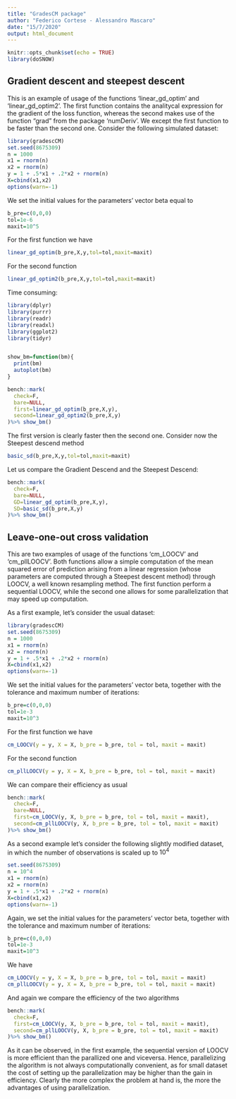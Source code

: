 ```yaml
---
title: "GradesCM package"
author: "Federico Cortese - Alessandro Mascaro"
date: "15/7/2020"
output: html_document
---
```


```r
knitr::opts_chunk$set(echo = TRUE)
library(doSNOW)
```

## Gradient descent and steepest descent

This is an example of usage of the functions 'linear_gd_optim' and 'linear_gd_optim2'. The first function contains the analitycal expression for the gradient of the loss function, whereas the second makes use of the function "grad" from the package 'numDeriv'.
We except the first function to be faster than the second one.
Consider the following simulated dataset:

```r
library(gradescCM)
set.seed(8675309)
n = 1000
x1 = rnorm(n)
x2 = rnorm(n)
y = 1 + .5*x1 + .2*x2 + rnorm(n)
X=cbind(x1,x2)
options(warn=-1)
```

We set the initial values for the parameters' vector beta equal to


```r
b_pre=c(0,0,0)
tol=1e-6
maxit=10^5

```

For the first function we have

```r
linear_gd_optim(b_pre,X,y,tol=tol,maxit=maxit)

```

For the second function
```r
linear_gd_optim2(b_pre,X,y,tol=tol,maxit=maxit)

```


Time consuming: 
```r
library(dplyr)
library(purrr)
library(readr)
library(readxl)
library(ggplot2)
library(tidyr)


show_bm=function(bm){
  print(bm)
  autoplot(bm)
}

bench::mark(
  check=F,
  bare=NULL,
  first=linear_gd_optim(b_pre,X,y),
  second=linear_gd_optim2(b_pre,X,y)
)%>% show_bm()

```

The first version is clearly faster then the second one. 
Consider now the Steepest descend method

```r
basic_sd(b_pre,X,y,tol=tol,maxit=maxit)

```

Let us compare the Gradient Descend and the Steepest Descend:

```r
bench::mark(
  check=F,
  bare=NULL,
  GD=linear_gd_optim(b_pre,X,y),
  SD=basic_sd(b_pre,X,y)
)%>% show_bm()

```

## Leave-one-out cross validation

This are two examples of usage of the functions 'cm_LOOCV' and 'cm_pllLOOCV'. Both functions allow a simple computation of the mean squared error of prediction arising from a linear regression (whose parameters are computed through a Steepest descent method) through LOOCV, a well known resampling method. The first function perform a sequential LOOCV, while the second one allows for some parallelization that may speed up computation. 

As a first example, let's consider the usual dataset:

```r
library(gradescCM)
set.seed(8675309)
n = 1000
x1 = rnorm(n)
x2 = rnorm(n)
y = 1 + .5*x1 + .2*x2 + rnorm(n)
X=cbind(x1,x2)
options(warn=-1)
```

We set the initial values for the parameters' vector beta, together with the tolerance and maximum number of iterations:

```r
b_pre=c(0,0,0)
tol=1e-3
maxit=10^3
```

For the first function we have
```r
cm_LOOCV(y = y, X = X, b_pre = b_pre, tol = tol, maxit = maxit)
```

For the second function
```r
cm_pllLOOCV(y = y, X = X, b_pre = b_pre, tol = tol, maxit = maxit)
```

We can compare their efficiency as usual

```r
bench::mark(
  check=F,
  bare=NULL,
  first=cm_LOOCV(y, X, b_pre = b_pre, tol = tol, maxit = maxit),
  second=cm_pllLOOCV(y, X, b_pre = b_pre, tol = tol, maxit = maxit)
)%>% show_bm()

```

As a second example let's consider the following slightly modified dataset, in which the number of observations is scaled up to $10^4$

```r
set.seed(8675309)
n = 10^4
x1 = rnorm(n)
x2 = rnorm(n)
y = 1 + .5*x1 + .2*x2 + rnorm(n)
X=cbind(x1,x2)
options(warn=-1)
```

Again, we set the initial values for the parameters' vector beta, together with the tolerance and maximum number of iterations:

```r
b_pre=c(0,0,0)
tol=1e-3
maxit=10^3
```

We have 
```r
cm_LOOCV(y = y, X = X, b_pre = b_pre, tol = tol, maxit = maxit)
cm_pllLOOCV(y = y, X = X, b_pre = b_pre, tol = tol, maxit = maxit)
```

And again we compare the efficiency of the two algorithms 

```r
bench::mark(
  check=F,
  first=cm_LOOCV(y, X, b_pre = b_pre, tol = tol, maxit = maxit),
  second=cm_pllLOOCV(y, X, b_pre = b_pre, tol = tol, maxit = maxit)
)%>% show_bm()

```

As it can be observed, in the first example, the sequential version of LOOCV is more efficient than the parallized one and viceversa. Hence, parallelizing the algorithm is not always computationally convenient, as for small dataset the cost of setting up the parallelization may be higher than the gain in efficiency. Clearly the more complex the problem at hand is, the more the advantages of using parallelization. 
